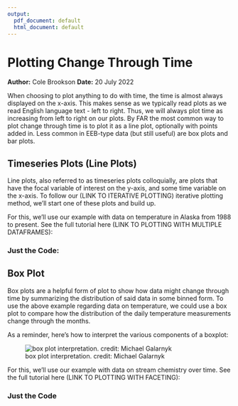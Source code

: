 ```yaml
---
output:
  pdf_document: default
  html_document: default
---
```

# Plotting Change Through Time
**Author:** Cole Brookson
**Date:** 20 July 2022


When choosing to plot anything to do with time, the time is almost always displayed on the x-axis. This makes sense as we typically read plots as we read English language text - left to right. Thus, we will always plot time as increasing from left to right on our plots. By FAR the most common way to plot change through time is to plot it as a line plot, optionally with points added in. Less common in EEB-type data (but still useful) are box plots and bar plots.

## Timeseries Plots (Line Plots)

Line plots, also referred to as timeseries plots colloquially, are plots that have the focal variable of interest on the y-axis, and some time variable on the x-axis. To follow our (LINK TO ITERATIVE PLOTTING) iterative plotting method, we'll start one of these plots and build up.

For this, we'll use our example with data on temperature in Alaska from 1988 to present. See the full tutorial here (LINK TO PLOTTING WITH MULTIPLE DATAFRAMES):

### Just the Code: 

<!--begin.rcode, message=FALSE,warning=FALSE
library(tidyverse)
# add in an option to keep dplyr quiet
options(dplyr.summarise.inform = FALSE)
library(lterdatasampler)
library(lubridate)
library(ggthemes)

df = lterdatasampler::arc_weather

# make sub-groups for the dates
df = df %>% 
  dplyr::rowwise() %>% 
  dplyr::mutate(
    month = lubridate::month(date),
    year = lubridate::year(date)
  )
# make separate dataframe for monthly measurements
df_monthly = df %>% 
  dplyr::select(year, month, mean_airtemp) %>% 
  dplyr::group_by(year, month) %>% 
  dplyr::summarize(
    month_airtemp = mean(mean_airtemp, na.rm = TRUE)
  ) %>% 
  # assume all days are the 15th of the month
  dplyr::mutate(
    day = 15
  ) %>% 
  # make single date
  dplyr::mutate(
    date = lubridate::make_date(year, month, day)
  )

ggplot() + 
  # switched order - daily first 
  geom_point(data = df, mapping = aes(x = date, y = mean_airtemp,
                                      colour = "lightblue"), shape = 16,  
                                      alpha = 0.5) +
  # monthly second
  geom_line(data = df_monthly, mapping = aes(x = date, y = month_airtemp,
                                             colour = "black")) +
  ggthemes::theme_base() +
  labs(x = "Date", y = "Monthly Air Temperature (C)") +
  guides(
    colour = guide_legend()
  ) +
  # add in colour scale
  scale_colour_identity(guide = "legend",
                        name = "Measurement", # the title of the legend
                        breaks = c("black", "lightblue"), # the colours
                        labels = c("Monthly Mean", "Daily Mean") # legend labels
                        )
end.rcode-->

## Box Plot

Box plots are a helpful form of plot to show how data might change through time by summarizing the distribution of said data in some binned form. To use the above example regarding data on temperature, we could use a box plot to compare how the distribution of the daily temperature measurements change through the months. 

As a reminder, here's how to interpret the various components of a boxplot:

![box plot interpretation. credit: Michael Galarnyk](./img/boxplot.jpg)

For this, we'll use our example with data on stream chemistry over time. See the full tutorial here (LINK TO PLOTTING WITH FACETING):

### Just the Code

<!--begin.rcode
library(tidyverse)
library(lterdatasampler)
library(lubridate)

df <- lterdatasampler::luq_streamchem %>% 
   # remove columns we don't need
  dplyr::select(sample_date, na, k) %>% 
  tidyr::pivot_longer(
    # specify which columns to join together
    cols = c(na, k),
    # specify what the new name of the grouping variable will be
    names_to = "element"
  ) %>% 
  dplyr::mutate(
    year = lubridate::year(sample_date),
    month = lubridate::month(sample_date)
  )

ggplot() + 
  geom_boxplot(data = df, mapping = aes(x = year, y = value,
                                             fill = element)) + 
  labs(x = "Year", y = "Amount of Element (mg/L)") +
  ggthemes::theme_base() +
  facet_wrap(~element,
             # I want this to be one column with two rows
             ncol = 1,
             scales = "free",
             labeller = as_labeller(c(`k` = "Potassium (K)",
                                 `na` = "Sodium (Na)"))) +
    scale_fill_manual("Element", 
                      values = c("#90ee90", "#F8E473"),
                      labels = c("Potassium (K)", "Sodium (Na)"))
end.rcode-->



